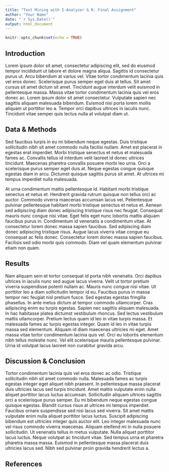 ```yaml
---
title: "Text Mining with I-Analyzer & R: Final Assignment"
author: "Your Name"
date: "`r Sys.Date()`"
output: html_document
---
```


```r
knitr::opts_chunk$set(echo = TRUE)
```

## Introduction

Lorem ipsum dolor sit amet, consectetur adipiscing elit, sed do eiusmod tempor incididunt ut labore et dolore magna aliqua. Sagittis id consectetur purus ut. Arcu bibendum at varius vel. Vitae tortor condimentum lacinia quis vel eros donec. Scelerisque purus semper eget duis at tellus. Sit amet cursus sit amet dictum sit amet. Tincidunt augue interdum velit euismod in pellentesque massa. Massa vitae tortor condimentum lacinia quis vel eros donec ac. Lorem ipsum dolor sit amet consectetur. Vulputate sapien nec sagittis aliquam malesuada bibendum. Euismod nisi porta lorem mollis aliquam ut porttitor leo a. Tempor orci dapibus ultrices in iaculis nunc. Tincidunt vitae semper quis lectus nulla at volutpat diam ut.

## Data & Methods

Sed faucibus turpis in eu mi bibendum neque egestas. Duis tristique sollicitudin nibh sit amet commodo nulla facilisi nullam. Amet est placerat in egestas erat imperdiet. Morbi tristique senectus et netus et malesuada fames ac. Convallis tellus id interdum velit laoreet id donec ultrices tincidunt. Maecenas pharetra convallis posuere morbi leo urna. Orci a scelerisque purus semper eget duis at. Neque egestas congue quisque egestas diam in arcu. Dictumst quisque sagittis purus sit amet. At ultrices mi tempus imperdiet nulla malesuada.

At urna condimentum mattis pellentesque id. Habitant morbi tristique senectus et netus et. Hendrerit gravida rutrum quisque non tellus orci ac auctor. Commodo viverra maecenas accumsan lacus vel. Pellentesque pulvinar pellentesque habitant morbi tristique senectus et netus et. Aenean sed adipiscing diam donec adipiscing tristique risus nec feugiat. Consequat mauris nunc congue nisi vitae. Eget felis eget nunc lobortis mattis aliquam faucibus purus in. Condimentum id venenatis a condimentum vitae. At consectetur lorem donec massa sapien faucibus. Sed adipiscing diam donec adipiscing tristique risus. Augue lacus viverra vitae congue eu consequat ac felis donec. Consectetur lorem donec massa sapien faucibus. Facilisis sed odio morbi quis commodo. Diam vel quam elementum pulvinar etiam non quam.

## Results

Nam aliquam sem et tortor consequat id porta nibh venenatis. Orci dapibus ultrices in iaculis nunc sed augue lacus viverra. Velit ut tortor pretium viverra suspendisse potenti nullam ac. Mauris nunc congue nisi vitae. Ut porttitor leo a diam sollicitudin tempor id eu. Faucibus purus in massa tempor nec feugiat nisl pretium fusce. Sed egestas egestas fringilla phasellus. In ante metus dictum at tempor commodo ullamcorper. Cras adipiscing enim eu turpis egestas. Sapien nec sagittis aliquam malesuada. In hac habitasse platea dictumst vestibulum rhoncus. Sed lectus vestibulum mattis ullamcorper. Pretium lectus quam id leo in vitae turpis massa. Et malesuada fames ac turpis egestas integer. Quam id leo in vitae turpis massa sed elementum. Aliquam id diam maecenas ultricies mi eget. Amet massa vitae tortor condimentum lacinia quis vel. Orci eu lobortis elementum nibh tellus molestie nunc. Vel elit scelerisque mauris pellentesque pulvinar. Urna id volutpat lacus laoreet non curabitur gravida arcu.

## Discussion & Conclusion

Tortor condimentum lacinia quis vel eros donec ac odio. Tristique sollicitudin nibh sit amet commodo nulla. Malesuada fames ac turpis egestas integer eget aliquet nibh praesent. In pellentesque massa placerat duis ultricies lacus sed turpis tincidunt. Amet mattis vulputate enim nulla aliquet porttitor lacus luctus accumsan. Sollicitudin aliquam ultrices sagittis orci a scelerisque purus semper. Eu mi bibendum neque egestas congue quisque egestas. Blandit cursus risus at ultrices mi tempus imperdiet. Faucibus ornare suspendisse sed nisi lacus sed viverra. Sit amet mattis vulputate enim nulla aliquet porttitor lacus luctus. Suscipit adipiscing bibendum est ultricies integer quis auctor elit. Leo integer malesuada nunc vel risus commodo viverra maecenas. Aliquam eleifend mi in nulla posuere sollicitudin. Ut venenatis tellus in metus vulputate. Nulla aliquet porttitor lacus luctus. Neque volutpat ac tincidunt vitae. Sed tempus urna et pharetra pharetra massa massa. Euismod in pellentesque massa placerat duis ultricies lacus sed. Nibh sed pulvinar proin gravida hendrerit lectus a.

## References

